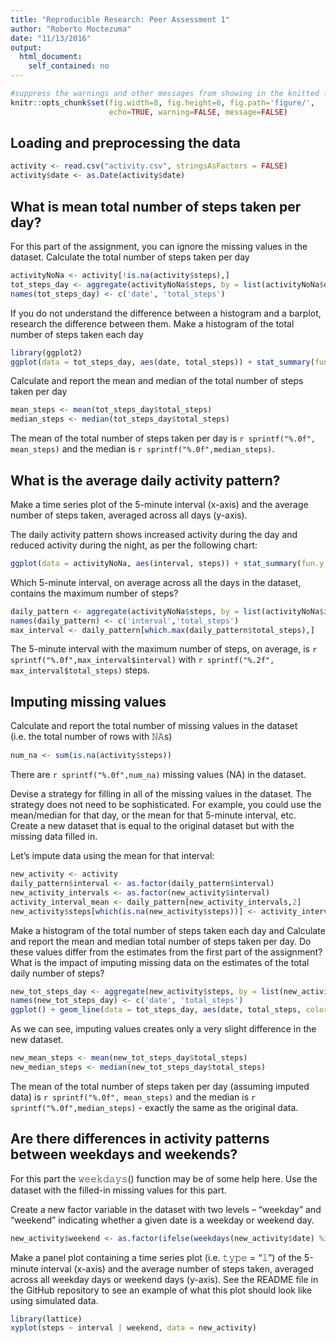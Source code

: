 ```yaml
---
title: "Reproducible Research: Peer Assessment 1"
author: "Roberto Moctezuma"
date: "11/13/2016"
output: 
  html_document: 
    self_contained: no
---
```


```r
#suppress the warnings and other messages from showing in the knitted file.
knitr::opts_chunk$set(fig.width=8, fig.height=6, fig.path='figure/',
                      echo=TRUE, warning=FALSE, message=FALSE)
```

## Loading and preprocessing the data
```r
activity <- read.csv("activity.csv", stringsAsFactors = FALSE)
activity$date <- as.Date(activity$date)
```

## What is mean total number of steps taken per day?
For this part of the assignment, you can ignore the missing values in the dataset.
Calculate the total number of steps taken per day

```r
activityNoNa <- activity[!is.na(activity$steps),]
tot_steps_day <- aggregate(activityNoNa$steps, by = list(activityNoNa$date), FUN = sum)
names(tot_steps_day) <- c('date', 'total_steps')

```

If you do not understand the difference between a histogram and a barplot, research the difference between them. Make a histogram of the total number of steps taken each day
```r
library(ggplot2)
ggplot(data = tot_steps_day, aes(date, total_steps)) + stat_summary(fun.y = sum, geom = 'bar', col = "white", fill = "#CC000080") + labs(x = "Date", y = "Total Steps")
```

Calculate and report the mean and median of the total number of steps taken per day
```r
mean_steps <- mean(tot_steps_day$total_steps)
median_steps <- median(tot_steps_day$total_steps)
```
The mean of the total number of steps taken per day is `r sprintf("%.0f", mean_steps)` and the median is `r sprintf("%.0f",median_steps)`.

## What is the average daily activity pattern?
Make a time series plot of the 5-minute interval (x-axis) and the average number of steps taken, averaged across all days (y-axis).

The daily activity pattern shows increased activity during the day and reduced activity during the night, as per the following chart:

```r
ggplot(data = activityNoNa, aes(interval, steps)) + stat_summary(fun.y = mean, geom = 'line', col = "black") + labs(x = "Interval", y = "Total Steps") + geom_smooth(col = "steelblue")
```

Which 5-minute interval, on average across all the days in the dataset, contains the maximum number of steps?
```r
daily_pattern <- aggregate(activityNoNa$steps, by = list(activityNoNa$interval), FUN = mean)
names(daily_pattern) <- c('interval','total_steps')
max_interval <- daily_pattern[which.max(daily_pattern$total_steps),]
```

The 5-minute interval with the maximum number of steps, on average, is `r sprintf("%.0f",max_interval$interval)` with `r sprintf("%.2f", max_interval$total_steps)` steps.

## Imputing missing values

Calculate and report the total number of missing values in the dataset (i.e. the total number of rows with 𝙽𝙰s)

```r
num_na <- sum(is.na(activity$steps))
```

There are `r sprintf("%.0f",num_na)` missing values (NA) in the dataset.

Devise a strategy for filling in all of the missing values in the dataset. The strategy does not need to be sophisticated. For example, you could use the mean/median for that day, or the mean for that 5-minute interval, etc.
Create a new dataset that is equal to the original dataset but with the missing data filled in.

Let's impute data using the mean for that interval:
```r
new_activity <- activity
daily_pattern$interval <- as.factor(daily_pattern$interval)
new_activity_intervals <- as.factor(new_activity$interval)
activity_interval_mean <- daily_pattern[new_activity_intervals,2]
new_activity$steps[which(is.na(new_activity$steps))] <- activity_interval_mean[which(is.na(new_activity$steps))]
```

Make a histogram of the total number of steps taken each day and Calculate and report the mean and median total number of steps taken per day. Do these values differ from the estimates from the first part of the assignment? What is the impact of imputing missing data on the estimates of the total daily number of steps?

```r
new_tot_steps_day <- aggregate(new_activity$steps, by = list(new_activity$date), FUN = sum)
names(new_tot_steps_day) <- c('date', 'total_steps')
ggplot() + geom_line(data = tot_steps_day, aes(date, total_steps, color = "Original")) + geom_line(data = new_tot_steps_day, aes(date, total_steps, color = "Imputed")) + xlab('Interval') + ylab('Total Steps')
```

As we can see, imputing values creates only a very slight difference in the new dataset.

```r
new_mean_steps <- mean(new_tot_steps_day$total_steps)
new_median_steps <- median(new_tot_steps_day$total_steps)
```

The mean of the total number of steps taken per day (assuming imputed data) is `r sprintf("%.0f", mean_steps)` and the median is `r sprintf("%.0f",median_steps)` - exactly the same as the original data.

## Are there differences in activity patterns between weekdays and weekends?

For this part the 𝚠𝚎𝚎𝚔𝚍𝚊𝚢𝚜() function may be of some help here. Use the dataset with the filled-in missing values for this part.

Create a new factor variable in the dataset with two levels – “weekday” and “weekend” indicating whether a given date is a weekday or weekend day.
```r
new_activity$weekend <- as.factor(ifelse(weekdays(new_activity$date) %in% c('Saturday','Sunday'), 'weekend', 'weekday'))
```

Make a panel plot containing a time series plot (i.e. 𝚝𝚢𝚙𝚎 = "𝚕") of the 5-minute interval (x-axis) and the average number of steps taken, averaged across all weekday days or weekend days (y-axis). See the README file in the GitHub repository to see an example of what this plot should look like using simulated data.

```r
library(lattice)
xyplot(steps ~ interval | weekend, data = new_activity)
```


